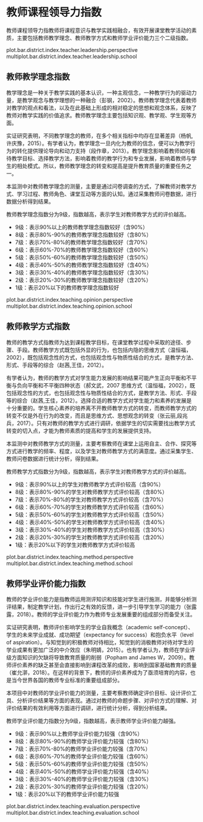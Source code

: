 <!-- chapter teacher  -->

\mytext

# 教师课程领导力指数

教师课程领导力指教师将课程意识与教学实践相融合，有效开展课堂教学活动的素质，主要包括教师教学理念、教师教学方式和教师学业评价能力三个二级指数。

plot.bar.district.index.teacher.leadership.perspective
multiplot.bar.district.index.teacher.leadership.school


## 教师教学理念指数

教学理念是一种关于教学实践的基本认识，一种主观信念，一种教学行为的驱动力量，是教学观念与教学理想的一种融合（彭钢，2002）。教师教学理念代表着教师对教学的观点和看法，以及在此基础上形成的相对稳定的思想和观念体系，反映了教师对教学实践的价值追求。教师教学理念主要包括知识观、教学观、学生观等方面。

实证研究表明，不同教学理念的教师，在多个相关指标中均存在显著差异（杨帆,许庆豫，2015）。有学者认为，教学理念一旦内化为教师的信念，便可以为教学行为的转化提供理论导向和动力支持（段作章，2013）。教学理念影响着教师如何看待教学目标、选择教学方法，影响着教师的教学行为和专业发展，影响着教师与学生的相处模式。所以，教师教学理念的转变和提高是提升教育质量的重要任务之一。

本监测中对教师教学理念的测量，主要是通过问卷调查的方式，了解教师对教学方式、学习过程、教师角色、课堂互动等方面的认知。通过采集教师问卷数据，进行数据分析得到结果。


教师教学理念指数分为9级，指数越高，表示学生对教师教学方式的评价越高。

\mylist

- 9级：表示90%以上的教师教学理念指数较好\footnote{我们将得分超过本维度总分60\%界定为学生对教师教学方式评价较高。}（含90%）
- 8级：表示80%-90%的教师教学理念指数较好（含80%）
- 7级：表示70%-80%的教师教学理念指数较好（含70%）
- 6级：表示60%-70%的教师教学理念指数较好（含60%）
- 5级：表示50%-60%的教师教学理念指数较好（含50%）
- 4级：表示40%-50%的教师教学理念指数较好（含40%）
- 3级：表示30%-40%的教师教学理念指数较好（含30%）
- 2级：表示20%-30%的教师教学理念指数较好（含20%）
- 1级：表示20%以下的教师教学理念指数较好

\mytext


plot.bar.district.index.teaching.opinion.perspective
multiplot.bar.district.index.teaching.opinion.school



## 教师教学方式指数


教师的教学方式指教师为达到课程教学目标，在课堂教学过程中采取的途径、步骤、手段。教师教学方式既包括外显的行为，也包括内隐的思维方式（温恒福，2002），既包括观念性的方式，也包括观念性与物质性结合的方式，是教学方法、形式、手段等的综合（赵茜,王佳，2012）。

有学者认为，教师的教学方式对学生能力发展的影响结果可能产生正向平衡和不平衡与负向平衡和不平衡四种状态（郝文武，2007 思维方式（温恒福，2002），既包括观念性的方式，也包括观念性与物质性结合的方式，是教学方法、形式、手段等的综合（赵茜,王佳，2012）。选择合适的教学方式对学生能力和素养的发展是十分重要的。学生核心素养的培养离不开教师教学方式的转变，而教师教学方式的转变不仅是外在行为的改变，而且是思维方式、思想观念的转变（张云丽,段兆兵，2017）。只有对教师的教学方式进行调研，依据学生的切实需要找出教学方式转变的切入点，才能为教师素质的提高和学生的发展提供支持。

本监测中对教师教学方式的测量，主要考察教师在课堂上运用自主、合作、探究等方式进行教学的频率、程度，以及学生对教师教学方式的满意度。通过采集学生、教师问卷数据进行统计分析，得到结果。


教师教学方式指数分为9级，指数越高，表示学生对教师教学方式的评价越高。

\mylist

- 9级：表示90%以上的学生对教师教学方式评价较高\footnote{我们将得分超过本维度总分60\%界定为学生对教师教学方式评价较高。}（含90%）
- 8级：表示80%-90%的学生对教师教学方式评价较高（含80%）
- 7级：表示70%-80%的学生对教师教学方式评价较高（含70%）
- 6级：表示60%-70%的学生对教师教学方式评价较高（含60%）
- 5级：表示50%-60%的学生对教师教学方式评价较高（含50%）
- 4级：表示40%-50%的学生对教师教学方式评价较高（含40%）
- 3级：表示30%-40%的学生对教师教学方式评价较高（含30%）
- 2级：表示20%-30%的学生对教师教学方式评价较高（含20%）
- 1级：表示20%以下的学生对教师教学方式评价较高

\mytext

plot.bar.district.index.teaching.method.perspective
multiplot.bar.district.index.teaching.method.school


## 教师学业评价能力指数


教师的学业评价能力是指教师运用测评知识和技能对学生进行施测，并能够分析测评结果，制定教学计划，作出行之有效的反馈，进一步引导学生学习的能力（张露露，2018）。教师的学业评价能力作为教师专业发展重要的组成部分而备受关注。

实证研究表明，教师评价影响学生的学业自我概念（academic self-concept）、学生的未来学业成就、成功期望（expectancy for success）和抱负水平（level of aspiration）。与知觉到的积极教师对待相比，知觉到的消极教师对待对学生的学业成果有更加广泛的中介效应（朱明婧，2015）。也有学者认为，教师在学业评级方面知识的欠缺将导致教育质量的削弱（Popham and James W，2009）。教师评价素养的缺乏甚至会直接影响到课程改革的成败，影响到国家基础教育的质量（崔允漷，2018）。在这样的背景下，教师的评价素养成为了亟须培育的内容，也是当今世界各国的教师专业标准的重要组成部分。

本项目中对教师的学业评价能力的测量，主要考察教师确定评价目标、设计评价工具、分析评价结果等方面的表现。通过对教师的命题步骤、对评价方式的理解、对评价结果的有效利用等方面进行调研，进行统计分析，得到分析结果。


教师学业评价能力指数分为9级，指数越高，表示教师学业评价能力越强。

\mylist

- 9级：表示90%以上教师学业评价能力较强\footnote{我们将得分超过本维度总分60\%界定为学生对教师教学方式评价较高。}（含90%）
- 8级：表示80%-90%的教师学业评价能力较强（含80%）
- 7级：表示70%-80%的教师学业评价能力较强（含70%）
- 6级：表示60%-70%的教师学业评价能力较强（含60%）
- 5级：表示50%-60%的教师学业评价能力较强（含50%）
- 4级：表示40%-50%的教师学业评价能力较强（含40%）
- 3级：表示30%-40%的教师学业评价能力较强（含30%）
- 2级：表示20%-30%的教师学业评价能力较强（含20%）
- 1级：表示20%以下的教师学业评价能力较强

\mytext

plot.bar.district.index.teaching.evaluation.perspective
multiplot.bar.district.index.teaching.evaluation.school

<!-- end of chapter teacher  -->
